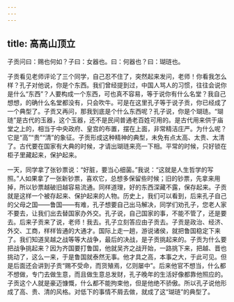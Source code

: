 ```yaml
---
---
---
```

title: 高高山顶立
---




子贡问曰：赐也何如？子曰：女器也。曰：何器也？曰：瑚琏也。

子贡看见老师评论了三个同学，自己忍不住了，突然起来发问，老师！你看我怎么样？孔子对他说，你是个东西。我们曾经提到过，中国人骂人的习惯，往往会说你是什么“东西”？人要构成一个东西，可也真不容易，等于说你有什么名堂？我自己想想，的确什么名堂都没有，只会吹牛。可是在这里孔子等于说子贡，你已经成了一个典型了。子贡又再问，那我到底是个什么东西呢？孔子说，你是个瑚琏。“瑚琏”是古代的玉器，这个玉器，还不是民间普通老百姓可用的。是古代用来供于庙堂之上的，相当于中央政府、皇宫的布置，摆在上面，非常精洁庄严。为什么呢？它是“高”“贵”“清”的象征。子贡形成这种精神的典型，未免有点太高、太贵、太清了。古代要在国家有大典的时候，才请出瑚琏来亮一下相。平常的时候，只好锁在柜子里藏起来，保护起来。

一天，同学拿了张钞票说：“好脏，要当心细菌。”我说：“这就是人生哲学的写照。”人如果拿了一张新钞票，喜欢它，总想多保留些时候；旧的钞票，先拿来用掉，所以钞票越破旧越容易流通。同样道理，好的东西深藏不露，保存起来。子贡就是这样一个被存起来、保护起来的人物。历史上，我们可以看到，后来孔子自己的父母之国——鲁国——有难，孔子想要自己出马解决，同学们劝孔子，您老人家不要去，让我们出去替国家办外交。孔子说，自己国家的事，不能不管了，还是要去。后来子贡来了说，老师！我去。孔子立刻答应由子贡去。子贡是政治、经济、外交、工商，样样皆通的大通才。国际上走一趟，游说诸侯，就把鲁国稳定下来了。我们知道吴越之战等等大战争，最后的决战，是子贡挑起来的。子贡为什么要把战争挑起来？因为齐国要打鲁国，他就吴齐之战开始，一路挑下来，把越、晋也挑动了，这么一来，于是鲁国就泰然无事。他才具之高，本事之大，于此可见。但是后面还会讲到子贡“赐不受命，而货殖焉，亿则屡中”。后来他官不想当，什么都不想做，专门去做生意，而且做生意总发财，孔子晚年的生活好像都靠他照应的。子贡这个人就是豪迈慷慨，什么都不能拘束他，但是他绝不骄傲。所以孔子说他形成了高、贵、清的风格。对低下的事情不屑去做，就成了这“瑚琏”的典型了。